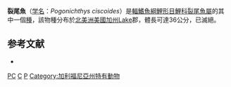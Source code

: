 {{Speciesbox 
| status = EX 
| status_system = IUCN3.1
| status_ref = <ref name=iucn>{{cite iucn |author=NatureServe |title=''Pogonichthys ciscoides'' |volume=2013 |page=e.T17874A19032197 |year=2013 |doi=10.2305/IUCN.UK.2013-1.RLTS.T17874A19032197.en }}</ref>
| taxon = Pogonichthys ciscoides
| extinct = yes
| display_parents = 3
| authority = [[John_D._Hopkirk|Hopkirk]], 1974
}}
'''裂尾魚'''（[[学名|学名]]：''Pogonichthys ciscoides''）是[[輻鰭魚綱|輻鰭魚綱]][[鯉形目|鯉形目]][[鯉科|鯉科]][[裂尾魚屬|裂尾魚屬]]的其中一個[[種|種]]，該物種分布於[[北美洲|北美洲]][[美國|美國]][[加州|加州]]Lake郡，體長可達36公分，已滅絕。

==参考文献==
{{reflist}}
*{{FishBase_species|genus=Pogonichthys|species=ciscoides|year=2011|month=12}}

{{Taxonbar|from=Q1104737}}

[[Category:IUCN紅色名錄絕滅物種|PC]]
[[Category:裂尾魚屬|C]]
[[Category:1974年描述的鱼类|P]]
[[Category:加利福尼亞州特有動物|Category:加利福尼亞州特有動物]]